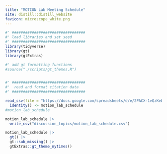 ```yaml
---
title: "MOTION Lab Meeting Schedule"
site: distill::distill_website
favicon: microscope_white.png
---
```


```r

#' #################################
#' load libraries and set seed
#' #################################
library(tidyverse)
library(gt)
library(gtExtras)

#' add gt formatting functions
#source("./scripts/gt_themes.R")


#' #################################
#'  read and format citation data
#' #################################

read_csv(file = "https://docs.google.com/spreadsheets/d/e/2PACX-1vQzKebqOHpuFtCtut0gSbyG4EtOPb7uaktDXLFuEQRxMxO0sxjHMz-UftlWGthILmmMUmmgovITXuL_/pub?gid=0&single=true&output=csv") %>%
  identity() -> motion_lab_schedule
#motion_lab_schedule

motion_lab_schedule |> 
  write_csv("discussion_topics/motion_lab_schedule.csv")

motion_lab_schedule |> 
  gt() |> 
  gt::sub_missing() |> 
  gtExtras::gt_theme_nytimes()





```

